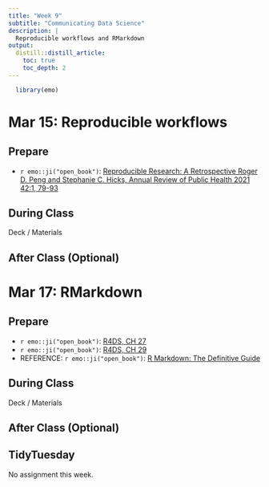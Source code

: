 ```yaml
---
title: "Week 9"
subtitle: "Communicating Data Science"
description: |
  Reproducible workflows and RMarkdown
output:
  distill::distill_article:
    toc: true
    toc_depth: 2
---
```


```r
  library(emo)
```

# Mar 15: Reproducible workflows

## Prepare

* `r emo::ji("open_book")`: [Reproducible Research: A Retrospective
Roger D. Peng and Stephanie C. Hicks, Annual Review of Public Health 2021 42:1, 79-93](https://www.annualreviews.org/doi/abs/10.1146/annurev-publhealth-012420-105110)
  
## During Class

Deck / Materials

## After Class (Optional)


# Mar 17: RMarkdown

## Prepare

* `r emo::ji("open_book")`: [R4DS, CH 27](https://r4ds.had.co.nz/r-markdown.html)
* `r emo::ji("open_book")`: [R4DS, CH 29](https://r4ds.had.co.nz/r-markdown-formats.html)
* REFERENCE: `r emo::ji("open_book")`: [R Markdown: The Definitive Guide](https://bookdown.org/yihui/rmarkdown/)



## During Class

Deck / Materials

## After Class (Optional)


## TidyTuesday

No assignment this week.
